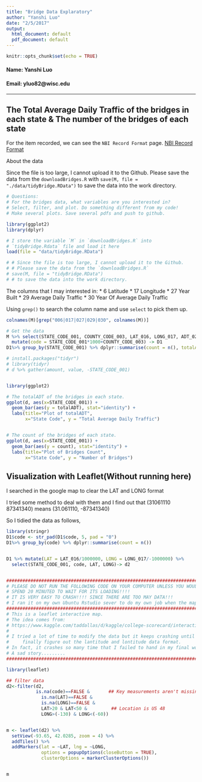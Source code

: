 ```yaml
---
title: "Bridge Data Explaratory"
author: "Yanshi Luo"
date: "2/5/2017"
output:
  html_document: default
  pdf_document: default
---
```


```r
knitr::opts_chunk$set(echo = TRUE)
```

#### Name: Yanshi Luo
#### Email: yluo82@wisc.edu

---

## The Total Average Daily Traffic of the bridges in each state & The number of the bridges of each state

For the item recorded, we can see the `NBI Record Format` page.
[NBI Record Format](https://www.fhwa.dot.gov/bridge/nbi/format.cfm)

About the data

Since the file is too large, I cannot upload it to the Github. Please save the data from the `downloadBridges.R` with `save(M, file = "./data/tidyBridge.RData")` to save the data into the work directory.

```r
# Questions:
# For the bridges data, what variables are you interested in? 
# Select, filter, and plot. Do something different from my code! 
# Make several plots. Save several pdfs and push to github.

library(ggplot2)
library(dplyr)

# I store the variable `M` in `downloadBridges.R` into 
# `tidyBridge.Rdata` file and load it here
load(file = "data/tidyBridge.RData")

# # Since the file is too large, I cannot upload it to the Github.
# # Please save the data from the `downloadBridges.R`
# save(M, file = "tidyBridge.RData")
# # to save the data into the work directory.
```

The columns that I may interested in:
* 6	Latitude
* 17	Longitude
* 27	Year Built
* 29	Average Daily Traffic
* 30	Year Of Average Daily Traffic

Using `grep()` to search the column name and use `select` to pick them up.

```r
colnames(M)[grep("006|017|027|029|030", colnames(M))]

# Get the data
M %>% select(STATE_CODE_001, COUNTY_CODE_003, LAT_016, LONG_017, ADT_029) %>%
  mutate(code = STATE_CODE_001*1000+COUNTY_CODE_003) -> D1
D1%>% group_by(STATE_CODE_001) %>% dplyr::summarise(count = n(), totalADT = sum(ADT_029))-> d

# install.packages("tidyr")
# library(tidyr)
# d %>% gather(amount, value, -STATE_CODE_001)


library(ggplot2)

# The totalADT of the bridges in each state.
ggplot(d, aes(x=STATE_CODE_001)) + 
  geom_bar(aes(y = totalADT), stat="identity") + 
  labs(title="Plot of totalADT", 
       x="State Code", y = "Total Average Daily Traffic")


# The count of the bridges of each state.
ggplot(d, aes(x=STATE_CODE_001)) + 
  geom_bar(aes(y = count), stat="identity") + 
  labs(title="Plot of Bridges Count", 
       x="State Code", y = "Number of Bridges")
```

## Visualization with Leaflet(Without running here)
I searched in the google map to clear the LAT and LONG format

I tried some method to deal with them and I find out that (31061110 87341340) means (31.061110, -87341340)

So I tidied the data as follows,

```r
library(stringr)
D1$code <- str_pad(D1$code, 5, pad = "0")
D1%>% group_by(code) %>% dplyr::summarise(count = n())


D1 %>% mutate(LAT = LAT_016/1000000, LONG = LONG_017/-1000000) %>%
  select(STATE_CODE_001, code, LAT, LONG)-> d2


#############################################################################
# PLEASE DO NOT RUN THE FOLLOWING CODE ON YOUR COMPUTER UNLESS YOU WOULD LIKE TO
# SPEND 20 MINUTED TO WAIT FOR ITS LOADING!!!!
# IT IS VERY EASY TO CRASH!!!! SINCE THERE ARE TOO MAY DATA!!!
# I ran it on my own Ubuntu Rstudio sever to do my own job when the map is drawing.
###########################################################################
# This is a leaflet interactive map.
# The idea comes from:
# https://www.kaggle.com/taddallas/d/kaggle/college-scorecard/interactive-map
#
# I tried a lot of time to modify the data but it keeps crashing until I 
#     finally figure out the lantitude and lontitude data format.
# In fact, it crashes so many time that I failed to hand in my final work beore 12 pm T_T
# A sad story.........
##########################################################################

library(leaflet)

## filter data
d2<-filter(d2,
           is.na(code)==FALSE &       ## Key measurements aren't missing
             is.na(LAT)==FALSE &
             is.na(LONG)==FALSE &
             LAT>20 & LAT<50 &         ## Location is US 48
             LONG>(-130) & LONG<(-60))


m <- leaflet(d2) %>%
  setView(-93.65, 42.0285, zoom = 4) %>%
  addTiles() %>%
  addMarkers(lat = ~LAT, lng = ~LONG,
             options = popupOptions(closeButton = TRUE),
             clusterOptions = markerClusterOptions())


m
```



